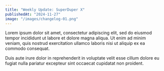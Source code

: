 ```yaml
---
title: "Weekly Update: SuperDuper X"
publishedAt: "2024-11-27"
image: "/images/changelog-01.png"
---
```


Lorem ipsum dolor sit amet, consectetur adipiscing elit, sed do eiusmod tempor incididunt ut labore et dolore magna aliqua. Ut enim ad minim veniam, quis nostrud exercitation ullamco laboris nisi ut aliquip ex ea commodo consequat.

Duis aute irure dolor in reprehenderit in voluptate velit esse cillum dolore eu fugiat nulla pariatur excepteur sint occaecat cupidatat non proident.